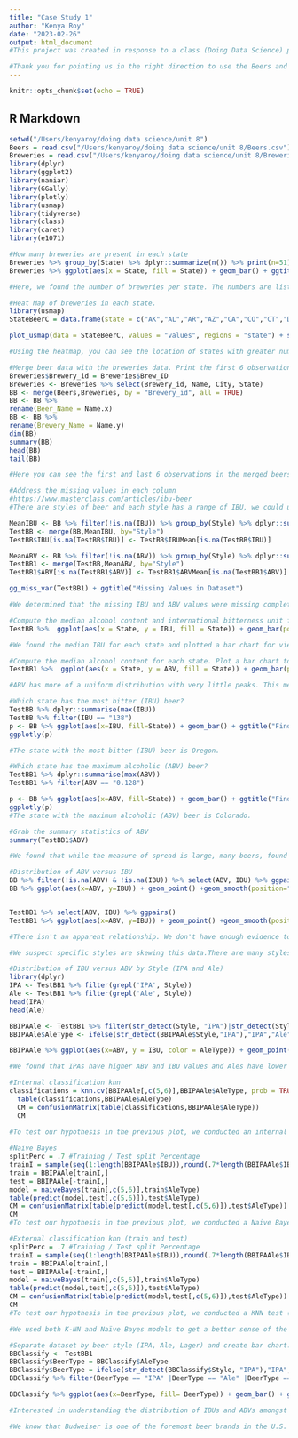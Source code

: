 ```yaml
---
title: "Case Study 1"
author: "Kenya Roy"
date: "2023-02-26"
output: html_document
#This project was created in response to a class (Doing Data Science) project prompt. This project was completed by Kenya and Banu Pullaiahnaidu.

#Thank you for pointing us in the right direction to use the Beers and Breweries datasets pulled from the company repository. We pulled these datasets into RStudio and conducted  an extensive exploratory data analysis for your review. We expect that Budweiser could benefit from gaining insight on our findings as you seek to get a greater understanding of the landscape of Breweries and Beer production in the US. For context, we looked at breweries and beers across the country by state and style with a specific focus on key beer characteristics including Alcohol By Volume and International Bitterness Unit.
---
```


```r
knitr::opts_chunk$set(echo = TRUE)
```

## R Markdown

```r
setwd("/Users/kenyaroy/doing data science/unit 8")
Beers = read.csv("/Users/kenyaroy/doing data science/unit 8/Beers.csv")
Breweries = read.csv("/Users/kenyaroy/doing data science/unit 8/Breweries.csv")
library(dplyr)
library(ggplot2)
library(naniar)
library(GGally)
library(plotly)
library(usmap)
library(tidyverse)
library(class)
library(caret)
library(e1071)
```

```r
#How many breweries are present in each state
Breweries %>% group_by(State) %>% dplyr::summarize(n()) %>% print(n=51)
Breweries %>% ggplot(aes(x = State, fill = State)) + geom_bar() + ggtitle("Distribution of Breweries by State") + ylab(" # of Breweries") + geom_text(stat = "count", aes(label = after_stat(count)), vjust = 0) + theme(legend.position = "none")

#Here, we found the number of breweries per state. The numbers are listed above the bars for each corresponding state.
```

```r
#Heat Map of breweries in each state.
library(usmap)
StateBeerC = data.frame(state = c("AK","AL","AR","AZ","CA","CO","CT","DC","DE","FL","GA","HI","IA","ID","IL","IN","KS","KY","LA","MA","MD","ME","MI","MN","MO","MS","MT","NC","ND","NE","NH","NJ","NM","NV","NY","OH","OK","OR","PA","RI","SC","SD","TN","TX","UT","VA","VT","WA","WI","WV","WY"),values = c(7,3,2,11,39,47,8,1,2,15,7,4,5,5,18,22,3,4,5,23,7,9,32,12,9,2,9,19,1,5,3,3,4,2,16,15,6,29,25,5,4,1,3,28,4,16,10,23,20,1,4))

plot_usmap(data = StateBeerC, values = "values", regions = "state") + scale_fill_continuous(low = "yellow", high = "red", name = "Number of Breweries", label = scales::comma) + labs(title = "Number of Breweries By State", ) + theme(legend.position = "right")

#Using the heatmap, you can see the location of states with greater numbers of breweries (including Colorado, California, Michigan, Texas, Pennsylvania, etc.)
```

```r
#Merge beer data with the breweries data. Print the first 6 observations and the last six observations to check the #merged file.
Breweries$Brewery_id = Breweries$Brew_ID
Breweries <- Breweries %>% select(Brewery_id, Name, City, State)
BB <- merge(Beers,Breweries, by = "Brewery_id", all = TRUE)
BB <- BB %>%
rename(Beer_Name = Name.x)
BB <- BB %>%
rename(Brewery_Name = Name.y)
dim(BB)
summary(BB)
head(BB)
tail(BB)

#Here you can see the first and last 6 observations in the merged beers and breweries file.
```

```r
#Address the missing values in each column
#https://www.masterclass.com/articles/ibu-beer
#There are styles of beer and each style has a range of IBU, we could use the sytle of the beer to assign an average value 

MeanIBU <- BB %>% filter(!is.na(IBU)) %>% group_by(Style) %>% dplyr::summarize(IBUMean = mean(IBU))
TestBB <- merge(BB,MeanIBU, by="Style")
TestBB$IBU[is.na(TestBB$IBU)] <- TestBB$IBUMean[is.na(TestBB$IBU)]

MeanABV <- BB %>% filter(!is.na(ABV)) %>% group_by(Style) %>% dplyr::summarize(ABVMean=mean(ABV))
TestBB1 <- merge(TestBB,MeanABV, by="Style")
TestBB1$ABV[is.na(TestBB1$ABV)] <- TestBB1$ABVMean[is.na(TestBB1$ABV)]

gg_miss_var(TestBB1) + ggtitle("Missing Values in Dataset")

#We determined that the missing IBU and ABV values were missing completely at random (MCAR) because we found that no other variable (State, Style, Ounces) impacted the probability of missingness. Using our domain knowledge, we learned that every style of beer has a range of IBU and ABV values. We determined that imputation would be the best method of addressing missing values as opposed to listwise deletion.In order to find the missing values in ABV and IBU, we calculated the mean of each variable by Style and imputed #them into BB dataframe.
```

```r
#Compute the median alcohol content and international bitterness unit for each state. Plot a bar chart to compare.
TestBB %>%  ggplot(aes(x = State, y = IBU, fill = State)) + geom_bar(position = "dodge", stat = "summary", fun="median") + ggtitle("Distribution of Median IBU of Breweries by State") + ylab("International Bitterness Unit") + theme(legend.position="none")

#We found the median IBU for each state and plotted a bar chart for viewing. We found that DE and WV stood out from the rest. Both DE and WV have only two APA beers with high IBU values (which explain why their medians are higher) which skew the distribution. Median ABV are less varied than median international bitter unit values There doesn't appear to be much skewness in the IBU data. It has more of a uniform distribution with exception to two states (DE and WV). 

```

```r
#Compute the median alcohol content for each state. Plot a bar chart to compare.
TestBB1 %>%  ggplot(aes(x = State, y = ABV, fill = State)) + geom_bar(position = "dodge", stat = "summary", fun="median") + ggtitle("Distribution of Median ABV of Breweries by State") + ylab("Alcohol By Volume") + theme(legend.position="none")

#ABV has more of a uniform distribution with very little peaks. This means that there's a probability that all ABV values are equally likely across states.

```

```r
#Which state has the most bitter (IBU) beer?
TestBB %>% dplyr::summarise(max(IBU))
TestBB %>% filter(IBU == "138")
p <- BB %>% ggplot(aes(x=IBU, fill=State)) + geom_bar() + ggtitle("Finding State with Maximum IBU") + theme(legend.position="none") + ylab("Beers")
ggplotly(p) 

#The state with the most bitter (IBU) beer is Oregon.
```

```r
#Which state has the maximum alcoholic (ABV) beer? 
TestBB1 %>% dplyr::summarise(max(ABV))
TestBB1 %>% filter(ABV == "0.128")

p <- BB %>% ggplot(aes(x=ABV, fill=State)) + geom_bar() + ggtitle("Finding State with Maximum ABV") + theme(legend.position="none") + ylab("Beers")
ggplotly(p)
#The state with the maximum alcoholic (ABV) beer is Colorado.

```

```r
#Grab the summary statistics of ABV
summary(TestBB1$ABV)

#We found that while the measure of spread is large, many beers, found in the 50th percentile of ABV values, fall between 0.050 (Q1) and 0.067 (Q3), which is a small range. There are also many beers with ABVs beyond the third quartile (greater than 0.067)
```

```r
#Distribution of ABV versus IBU
BB %>% filter(!is.na(ABV) & !is.na(IBU)) %>% select(ABV, IBU) %>% ggpairs()
BB %>% ggplot(aes(x=ABV, y=IBU)) + geom_point() +geom_smooth(position="jitter") + geom_smooth()


TestBB1 %>% select(ABV, IBU) %>% ggpairs()
TestBB1 %>% ggplot(aes(x=ABV, y=IBU)) + geom_point() +geom_smooth(position="jitter") + geom_smooth() + ggtitle("Distribution of ABV versus IBU")

#There isn't an apparent relationship. We don't have enough evidence to claim that there is a linear relationship between ABV and IBU in this dataset.There appears to be many beers with high ABV and low IBU values. If there were less of these values, the curve would be higher and would likely show a linear relationship in the scatterplot.

#We suspect specific styles are skewing this data.There are many styles of beer in this dataset, specifically 91 styles. It would be interesting to do a case study identifying which style(s) are skewing the distribution of ABV and IBU values.
```

```r
#Distribution of IBU versus ABV by Style (IPA and Ale)
library(dplyr)
IPA <- TestBB1 %>% filter(grepl('IPA', Style)) 
Ale <- TestBB1 %>% filter(grepl('Ale', Style)) 
head(IPA)
head(Ale)
```

```r
BBIPAAle <- TestBB1 %>% filter(str_detect(Style, "IPA")|str_detect(Style, " Ale"))
BBIPAAle$AleType <- ifelse(str_detect(BBIPAAle$Style,"IPA"),"IPA","Ale")

BBIPAAle %>% ggplot(aes(x=ABV, y = IBU, color = AleType)) + geom_point() +ggtitle("Distribution of IBU versus ABV by Style (IPA and Ale)")

#We found that IPAs have higher ABV and IBU values and Ales have lower ABV and IBU values.
```

```r
#Internal classification knn
classifications = knn.cv(BBIPAAle[,c(5,6)],BBIPAAle$AleType, prob = TRUE, k = 5)
  table(classifications,BBIPAAle$AleType)
  CM = confusionMatrix(table(classifications,BBIPAAle$AleType))
  CM
  
#To test our hypothesis in the previous plot, we conducted an internal KNN test. Note this was not included in the comparison slide in the presentation.
```

```r
#Naive Bayes
splitPerc = .7 #Training / Test split Percentage
trainI = sample(seq(1:length(BBIPAAle$IBU)),round(.7*length(BBIPAAle$IBU)))
train = BBIPAAle[trainI,]
test = BBIPAAle[-trainI,]
model = naiveBayes(train[,c(5,6)],train$AleType)
table(predict(model,test[,c(5,6)]),test$AleType)
CM = confusionMatrix(table(predict(model,test[,c(5,6)]),test$AleType))
CM
#To test our hypothesis in the previous plot, we conducted a Naive Bayes test (train and test sets split 70 and 30 percent).
```

```r
#External classification knn (train and test)
splitPerc = .7 #Training / Test split Percentage
trainI = sample(seq(1:length(BBIPAAle$IBU)),round(.7*length(BBIPAAle$IBU)))
train = BBIPAAle[trainI,]
test = BBIPAAle[-trainI,]
model = naiveBayes(train[,c(5,6)],train$AleType)
table(predict(model,test[,c(5,6)]),test$AleType)
CM = confusionMatrix(table(predict(model,test[,c(5,6)]),test$AleType))
CM
#To test our hypothesis in the previous plot, we conducted a KNN test (external test with train and test sets split 70 and 30 percent) and compared it to the Naive Bayes test.

#We used both K-NN and Naïve Bayes models to get a better sense of the classification and accuracy. KNN gave a higher accuracy and sensitivity while Naïve Bayes gave a greater specificity. Using test and training sets of 70 and 30 percent produced the results in table 2. We see that Naïve Bayes produced more accurate classifications of Ales and IPAs and thus proved to be a better fit for this classification test.
```

```r
#Separate dataset by beer style (IPA, Ale, Lager) and create bar chart.
BBClassify <- TestBB1
BBClassify$BeerType = BBClassify$AleType
BBClassify$BeerType = ifelse(str_detect(BBClassify$Style, "IPA"),"IPA",ifelse(str_detect(BBClassify$Style, "Stout"), "Stout",ifelse(str_detect(BBClassify$Style, "Pilsner"),"Pilsner",ifelse(str_detect(BBClassify$Style, "Beer"),"Beer",ifelse(str_detect(BBClassify$Style, " Ale"),"Ale",ifelse(str_detect(BBClassify$Style, "Lager"),"Lager","Other"))))))
BBClassify %>% filter(BeerType == "IPA" |BeerType == "Ale" |BeerType == "Lager") %>% ggplot(aes(x=IBU, y = ABV, color = BeerType)) + geom_jitter() + ggtitle("Distribution of IBU versus ABV by Style (IPA, Ale, Lager)")

BBClassify %>% ggplot(aes(x=BeerType, fill= BeerType)) + geom_bar() + ggtitle("Distribution of Beers by Beer Type") + ylab("Beers") + xlab("Beer Type")

#Interested in understanding the distribution of IBUs and ABVs amongst beer styles, we thought to compare Budweiser’s beer style (lager) with IPAs and Ales. We found that IPAs represented beers with higher IBUs and ABVs and Lagers with lower IBUs and ABVs. Ales appeared to have lower values as well with more outliers with higher values.

#We know that Budweiser is one of the foremost beer brands in the U.S. and that Budweisers customers have depended on the company to provide a great lager option since 1876. We are also aware of Budweisers recent rollout of beverages that meet the needs of audiences interested in trending beverages such as seltzers and nonalcoholic beers. Like the Bud Light Seltzer and Bud Zero, Budweiser could stand to introduce an option for those looking for high ABV and IBU IPAs from a dependable, trusted brand.
```
